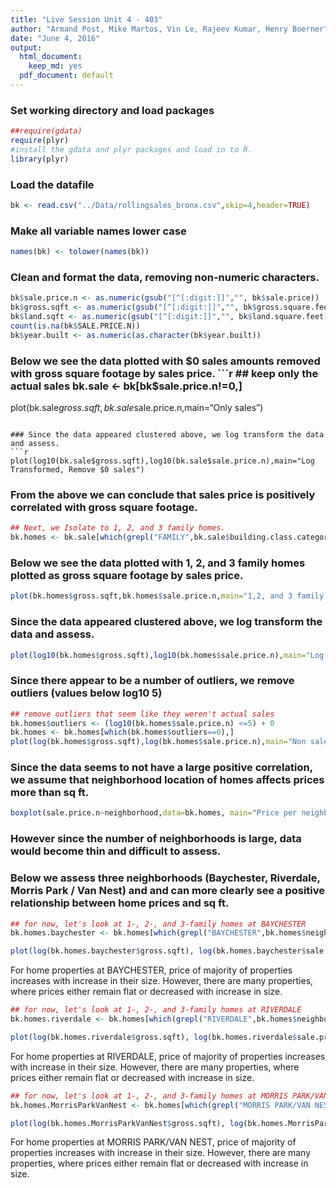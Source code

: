 ---
title: "Live Session Unit 4 - 403"
author: "Armand Post, Mike Martos, Vin Le, Rajeev Kumar, Henry Boerner"
date: "June 4, 2016"
output:
  html_document:
    keep_md: yes
  pdf_document: default
---



### Set working directory and load packages
```{r, Load_libraries}
##require(gdata)
require(plyr) 
#install the gdata and plyr packages and load in to R.
library(plyr)
```


### Load the datafile
```{r, Load_CSV_file}
bk <- read.csv("../Data/rollingsales_bronx.csv",skip=4,header=TRUE)
```

###  Make all variable names lower case
```{r, To_lower_case}
names(bk) <- tolower(names(bk)) 
```

### Clean and format the data, removing non-numeric characters.
```{r, Remove_non_numeric_characters}
bk$sale.price.n <- as.numeric(gsub("[^[:digit:]]","", bk$sale.price))
bk$gross.sqft <- as.numeric(gsub("[^[:digit:]]","", bk$gross.square.feet))
bk$land.sqft <- as.numeric(gsub("[^[:digit:]]","", bk$land.square.feet))
count(is.na(bk$SALE.PRICE.N))
bk$year.built <- as.numeric(as.character(bk$year.built))
```

### Below we see the data plotted with $0 sales amounts removed with gross square footage by sales price.
```{r, Keep_only_sales}
## keep only the actual sales
bk.sale <- bk[bk$sale.price.n!=0,]
plot(bk.sale$gross.sqft,bk.sale$sale.price.n,main="Only sales")
```

### Since the data appeared clustered above, we log transform the data and assess.
```{r, plot_only_sales_log}
plot(log10(bk.sale$gross.sqft),log10(bk.sale$sale.price.n),main="Log Transformed, Remove $0 sales")
```



### From the above we can conclude that sales price is positively correlated with gross square footage.


```{r, Keep_family_type_buildings}
## Next, we Isolate to 1, 2, and 3 family homes.
bk.homes <- bk.sale[which(grepl("FAMILY",bk.sale$building.class.category)),]
```

### Below we see the data plotted with 1, 2, and 3 family homes plotted as gross square footage by sales price.
```{r, Plot_feet_price_nolog}
plot(bk.homes$gross.sqft,bk.homes$sale.price.n,main="1,2, and 3 family homes, no log transformation")
```

### Since the data appeared clustered above, we log transform the data and assess.

```{r, Plot_feet_price_only_homes_log}
plot(log10(bk.homes$gross.sqft),log10(bk.homes$sale.price.n),main="Log Transformed, 1, 2, 3 Family Homes")
```


### Since there appear to be a number of outliers, we remove outliers (values below log10 5)
```{r, Remove_outliers}
## remove outliers that seem like they weren't actual sales
bk.homes$outliers <- (log10(bk.homes$sale.price.n) <=5) + 0
bk.homes <- bk.homes[which(bk.homes$outliers==0),]
plot(log(bk.homes$gross.sqft),log(bk.homes$sale.price.n),main="Non sales removed")
```


### Since the data seems to not have a large positive correlation, we assume that neighborhood location of homes affects prices more than sq ft.
```{r, boxplot_price_neighborhood}
boxplot(sale.price.n~neighborhood,data=bk.homes, main="Price per neighborhood")
```


### However since the number of neighborhoods is large, data would become thin and difficult to assess.

### Below we assess three neighborhoods (Baychester, Riverdale, Morris Park / Van Nest) and and can more clearly see a positive relationship between home prices and sq ft.
```{r, baychester}
## for now, let's look at 1-, 2-, and 3-family homes at BAYCHESTER                                         
bk.homes.baychester <- bk.homes[which(grepl("BAYCHESTER",bk.homes$neighborhood)),]

plot(log(bk.homes.baychester$gross.sqft), log(bk.homes.baychester$sale.price.n),main="Baychester 1, 2 , & 3 family homes")

```

For home properties at BAYCHESTER, price of majority of properties increases with increase in their size. However, there are many properties, where prices either remain flat or decreased with increase in size.


```{r, riverdale}
## for now, let's look at 1-, 2-, and 3-family homes at RIVERDALE                                         
bk.homes.riverdale <- bk.homes[which(grepl("RIVERDALE",bk.homes$neighborhood)),]

plot(log(bk.homes.riverdale$gross.sqft), log(bk.homes.riverdale$sale.price.n),main="Riverdale 1, 2 , & 3 family homes")

```

For home properties at RIVERDALE, price of majority of properties increases with increase in their size. However, there are many properties, where prices either remain flat or decreased with increase in size.
```{r, Morris_Park}
## for now, let's look at 1-, 2-, and 3-family homes at MORRIS PARK/VAN NEST                                         
bk.homes.MorrisParkVanNest <- bk.homes[which(grepl("MORRIS PARK/VAN NEST",bk.homes$neighborhood)),]

plot(log(bk.homes.MorrisParkVanNest$gross.sqft), log(bk.homes.MorrisParkVanNest$sale.price.n),main="Morris Park / Van Nest 1, 2 , & 3 family homes")
```

For home properties at MORRIS PARK/VAN NEST, price of majority of properties increases with increase in their size. However, there are many properties, where prices either remain flat or decreased with increase in size.
